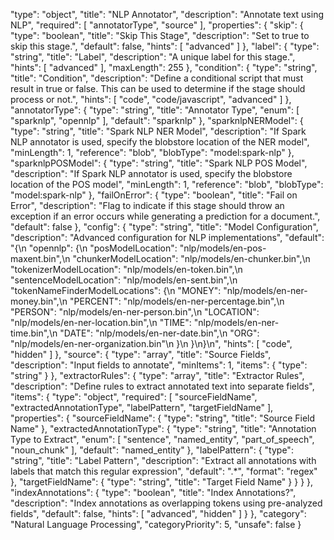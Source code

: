   "type": "object",
  "title": "NLP Annotator",
  "description": "Annotate text using NLP",
  "required": [
    "annotatorType",
    "source"
  ],
  "properties": {
    "skip": {
      "type": "boolean",
      "title": "Skip This Stage",
      "description": "Set to true to skip this stage.",
      "default": false,
      "hints": [
        "advanced"
      ]
    },
    "label": {
      "type": "string",
      "title": "Label",
      "description": "A unique label for this stage.",
      "hints": [
        "advanced"
      ],
      "maxLength": 255
    },
    "condition": {
      "type": "string",
      "title": "Condition",
      "description": "Define a conditional script that must result in true or false. This can be used to determine if the stage should process or not.",
      "hints": [
        "code",
        "code/javascript",
        "advanced"
      ]
    },
    "annotatorType": {
      "type": "string",
      "title": "Annotator Type",
      "enum": [
        "sparknlp",
        "opennlp"
      ],
      "default": "sparknlp"
    },
    "sparknlpNERModel": {
      "type": "string",
      "title": "Spark NLP NER Model",
      "description": "If Spark NLP annotator is used, specify the blobstore location of the NER model",
      "minLength": 1,
      "reference": "blob",
      "blobType": "model:spark-nlp"
    },
    "sparknlpPOSModel": {
      "type": "string",
      "title": "Spark NLP POS Model",
      "description": "If Spark NLP annotator is used, specify the blobstore location of the POS model",
      "minLength": 1,
      "reference": "blob",
      "blobType": "model:spark-nlp"
    },
    "failOnError": {
      "type": "boolean",
      "title": "Fail on Error",
      "description": "Flag to indicate if this stage should throw an exception if an error occurs while generating a prediction for a document.",
      "default": false
    },
    "config": {
      "type": "string",
      "title": "Model Configuration",
      "description": "Advanced configuration for NLP implementations",
      "default": "{\n  \"opennlp\": {\n    \"posModelLocation\": \"nlp/models/en-pos-maxent.bin\",\n    \"chunkerModelLocation\": \"nlp/models/en-chunker.bin\",\n    \"tokenizerModelLocation\": \"nlp/models/en-token.bin\",\n    \"sentenceModelLocation\": \"nlp/models/en-sent.bin\",\n    \"tokenNameFinderModelLocations\": {\n        \"MONEY\": \"nlp/models/en-ner-money.bin\",\n        \"PERCENT\": \"nlp/models/en-ner-percentage.bin\",\n        \"PERSON\": \"nlp/models/en-ner-person.bin\",\n        \"LOCATION\": \"nlp/models/en-ner-location.bin\",\n        \"TIME\": \"nlp/models/en-ner-time.bin\",\n        \"DATE\": \"nlp/models/en-ner-date.bin\",\n        \"ORG\": \"nlp/models/en-ner-organization.bin\"\n    }\n  }\n}\n",
      "hints": [
        "code",
        "hidden"
      ]
    },
    "source": {
      "type": "array",
      "title": "Source Fields",
      "description": "Input fields to annotate",
      "minItems": 1,
      "items": {
        "type": "string"
      }
    },
    "extractorRules": {
      "type": "array",
      "title": "Extractor Rules",
      "description": "Define rules to extract annotated text into separate fields",
      "items": {
        "type": "object",
        "required": [
          "sourceFieldName",
          "extractedAnnotationType",
          "labelPattern",
          "targetFieldName"
        ],
        "properties": {
          "sourceFieldName": {
            "type": "string",
            "title": "Source Field Name"
          },
          "extractedAnnotationType": {
            "type": "string",
            "title": "Annotation Type to Extract",
            "enum": [
              "sentence",
              "named_entity",
              "part_of_speech",
              "noun_chunk"
            ],
            "default": "named_entity"
          },
          "labelPattern": {
            "type": "string",
            "title": "Label Pattern",
            "description": "Extract all annotations with labels that match this regular expression",
            "default": ".*",
            "format": "regex"
          },
          "targetFieldName": {
            "type": "string",
            "title": "Target Field Name"
          }
        }
      }
    },
    "indexAnnotations": {
      "type": "boolean",
      "title": "Index Annotations?",
      "description": "Index annotations as overlapping tokens using pre-analyzed fields",
      "default": false,
      "hints": [
        "advanced",
        "hidden"
      ]
    }
  },
  "category": "Natural Language Processing",
  "categoryPriority": 5,
  "unsafe": false
}
